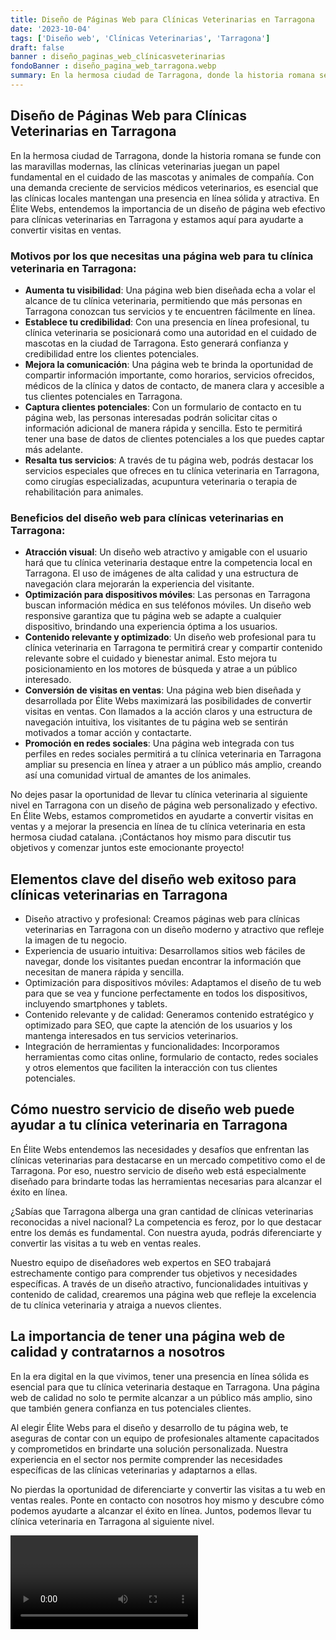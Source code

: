 ```yaml
---
title: Diseño de Páginas Web para Clínicas Veterinarias en Tarragona
date: '2023-10-04'
tags: ['Diseño web', 'Clínicas Veterinarias', 'Tarragona']
draft: false
banner : diseño_paginas_web_clínicasveterinarias
fondoBanner : diseño_pagina_web_tarragona.webp
summary: En la hermosa ciudad de Tarragona, donde la historia romana se funde con las maravillas modernas, las clínicas veterinarias juegan un papel fundamental en el cuidado de las mascotas y animales de compañía. Con una demanda creciente de servicios médicos veterinarios, es esencial que las clínicas locales mantengan una presencia en línea sólida y atractiva. En Élite Webs, entendemos la importancia de un diseño de página web efectivo para clínicas veterinarias en Tarragona y estamos aquí para ayudarte a convertir visitas en ventas.
---
```


## **Diseño de Páginas Web para Clínicas Veterinarias en Tarragona**

En la hermosa ciudad de Tarragona, donde la historia romana se funde con las maravillas modernas, las clínicas veterinarias juegan un papel fundamental en el cuidado de las mascotas y animales de compañía. Con una demanda creciente de servicios médicos veterinarios, es esencial que las clínicas locales mantengan una presencia en línea sólida y atractiva. En Élite Webs, entendemos la importancia de un diseño de página web efectivo para clínicas veterinarias en Tarragona y estamos aquí para ayudarte a convertir visitas en ventas.

### **Motivos por los que necesitas una página web para tu clínica veterinaria en Tarragona:**

- **Aumenta tu visibilidad**: Una página web bien diseñada echa a volar el alcance de tu clínica veterinaria, permitiendo que más personas en Tarragona conozcan tus servicios y te encuentren fácilmente en línea.
- **Establece tu credibilidad**: Con una presencia en línea profesional, tu clínica veterinaria se posicionará como una autoridad en el cuidado de mascotas en la ciudad de Tarragona. Esto generará confianza y credibilidad entre los clientes potenciales.
- **Mejora la comunicación**: Una página web te brinda la oportunidad de compartir información importante, como horarios, servicios ofrecidos, médicos de la clínica y datos de contacto, de manera clara y accesible a tus clientes potenciales en Tarragona.
- **Captura clientes potenciales**: Con un formulario de contacto en tu página web, las personas interesadas podrán solicitar citas o información adicional de manera rápida y sencilla. Esto te permitirá tener una base de datos de clientes potenciales a los que puedes captar más adelante.
- **Resalta tus servicios**: A través de tu página web, podrás destacar los servicios especiales que ofreces en tu clínica veterinaria en Tarragona, como cirugías especializadas, acupuntura veterinaria o terapia de rehabilitación para animales.

### **Beneficios del diseño web para clínicas veterinarias en Tarragona:**

- **Atracción visual**: Un diseño web atractivo y amigable con el usuario hará que tu clínica veterinaria destaque entre la competencia local en Tarragona. El uso de imágenes de alta calidad y una estructura de navegación clara mejorarán la experiencia del visitante.
- **Optimización para dispositivos móviles**: Las personas en Tarragona buscan información médica en sus teléfonos móviles. Un diseño web responsive garantiza que tu página web se adapte a cualquier dispositivo, brindando una experiencia óptima a los usuarios.
- **Contenido relevante y optimizado**: Un diseño web profesional para tu clínica veterinaria en Tarragona te permitirá crear y compartir contenido relevante sobre el cuidado y bienestar animal. Esto mejora tu posicionamiento en los motores de búsqueda y atrae a un público interesado.
- **Conversión de visitas en ventas**: Una página web bien diseñada y desarrollada por Élite Webs maximizará las posibilidades de convertir visitas en ventas. Con llamados a la acción claros y una estructura de navegación intuitiva, los visitantes de tu página web se sentirán motivados a tomar acción y contactarte.
- **Promoción en redes sociales**: Una página web integrada con tus perfiles en redes sociales permitirá a tu clínica veterinaria en Tarragona ampliar su presencia en línea y atraer a un público más amplio, creando así una comunidad virtual de amantes de los animales.

No dejes pasar la oportunidad de llevar tu clínica veterinaria al siguiente nivel en Tarragona con un diseño de página web personalizado y efectivo. En Élite Webs, estamos comprometidos en ayudarte a convertir visitas en ventas y a mejorar la presencia en línea de tu clínica veterinaria en esta hermosa ciudad catalana. ¡Contáctanos hoy mismo para discutir tus objetivos y comenzar juntos este emocionante proyecto!

<GifSeo />

<Cta />

## Elementos clave del diseño web exitoso para clínicas veterinarias en Tarragona

- Diseño atractivo y profesional: Creamos páginas web para clínicas veterinarias en Tarragona con un diseño moderno y atractivo que refleje la imagen de tu negocio.
- Experiencia de usuario intuitiva: Desarrollamos sitios web fáciles de navegar, donde los visitantes puedan encontrar la información que necesitan de manera rápida y sencilla.
- Optimización para dispositivos móviles: Adaptamos el diseño de tu web para que se vea y funcione perfectamente en todos los dispositivos, incluyendo smartphones y tablets.
- Contenido relevante y de calidad: Generamos contenido estratégico y optimizado para SEO, que capte la atención de los usuarios y los mantenga interesados en tus servicios veterinarios.
- Integración de herramientas y funcionalidades: Incorporamos herramientas como citas online, formulario de contacto, redes sociales y otros elementos que faciliten la interacción con tus clientes potenciales.

## Cómo nuestro servicio de diseño web puede ayudar a tu clínica veterinaria en Tarragona

En Élite Webs entendemos las necesidades y desafíos que enfrentan las clínicas veterinarias para destacarse en un mercado competitivo como el de Tarragona. Por eso, nuestro servicio de diseño web está especialmente diseñado para brindarte todas las herramientas necesarias para alcanzar el éxito en línea.

¿Sabías que Tarragona alberga una gran cantidad de clínicas veterinarias reconocidas a nivel nacional? La competencia es feroz, por lo que destacar entre los demás es fundamental. Con nuestra ayuda, podrás diferenciarte y convertir las visitas a tu web en ventas reales.

Nuestro equipo de diseñadores web expertos en SEO trabajará estrechamente contigo para comprender tus objetivos y necesidades específicas. A través de un diseño atractivo, funcionalidades intuitivas y contenido de calidad, crearemos una página web que refleje la excelencia de tu clínica veterinaria y atraiga a nuevos clientes.

## La importancia de tener una página web de calidad y contratarnos a nosotros

En la era digital en la que vivimos, tener una presencia en línea sólida es esencial para que tu clínica veterinaria destaque en Tarragona. Una página web de calidad no solo te permite alcanzar a un público más amplio, sino que también genera confianza en tus potenciales clientes.

Al elegir Élite Webs para el diseño y desarrollo de tu página web, te aseguras de contar con un equipo de profesionales altamente capacitados y comprometidos en brindarte una solución personalizada. Nuestra experiencia en el sector nos permite comprender las necesidades específicas de las clínicas veterinarias y adaptarnos a ellas.

No pierdas la oportunidad de diferenciarte y convertir las visitas a tu web en ventas reales. Ponte en contacto con nosotros hoy mismo y descubre cómo podemos ayudarte a alcanzar el éxito en línea. Juntos, podemos llevar tu clínica veterinaria en Tarragona al siguiente nivel.

<Video />

<CtaBot job='Clínicas Veterinarias' city='Tarragona'/>

<Gmaps query='Tarragona+españa+maps' />